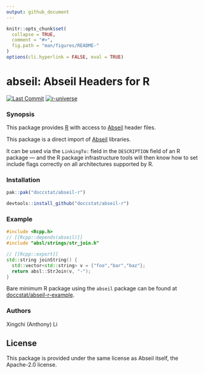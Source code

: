 ```yaml
---
output: github_document
---
```


<!-- README.md is generated from README.Rmd. Please edit that file -->

```r
knitr::opts_chunk$set(
  collapse = TRUE,
  comment = "#>",
  fig.path = "man/figures/README-"
)
options(cli.hyperlink = FALSE, eval = TRUE)
```

# abseil: Abseil Headers for R

[![Last Commit](https://img.shields.io/github/last-commit/doccstat/abseil-r)](https://github.com/doccstat/abseil-r)
[![r-universe](https://doccstat.r-universe.dev/badges/abseil)](https://doccstat.r-universe.dev)

### Synopsis

This package provides [R](https://www.r-project.org) with access to
[Abseil](https://abseil.io) header files.

This package is a direct import of [Abseil](https://abseil.io) libraries.

It can be used via the `LinkingTo:` field in the `DESCRIPTION` field of an R
package --- and the R package infrastructure tools will then know how to set
include flags correctly on all architectures supported by R.

### Installation

```r
pak::pak("doccstat/abseil-r")

devtools::install_github("doccstat/abseil-r")
```

### Example

``` cpp
#include <Rcpp.h>
// [[Rcpp::depends(abseil)]]
#include "absl/strings/str_join.h"

// [[Rcpp::export]]
std::string joinString() {
  std::vector<std::string> v = {"foo","bar","baz"};
  return absl::StrJoin(v, "-");
}
```

Bare minimum R package using the `abseil` package can be found at
[doccstat/abseil-r-example](https://github.com/doccstat/abseil-r-example).

### Authors

Xingchi (Anthony) Li

## License

This package is provided under the same license as Abseil itself, the
Apache-2.0 license.
